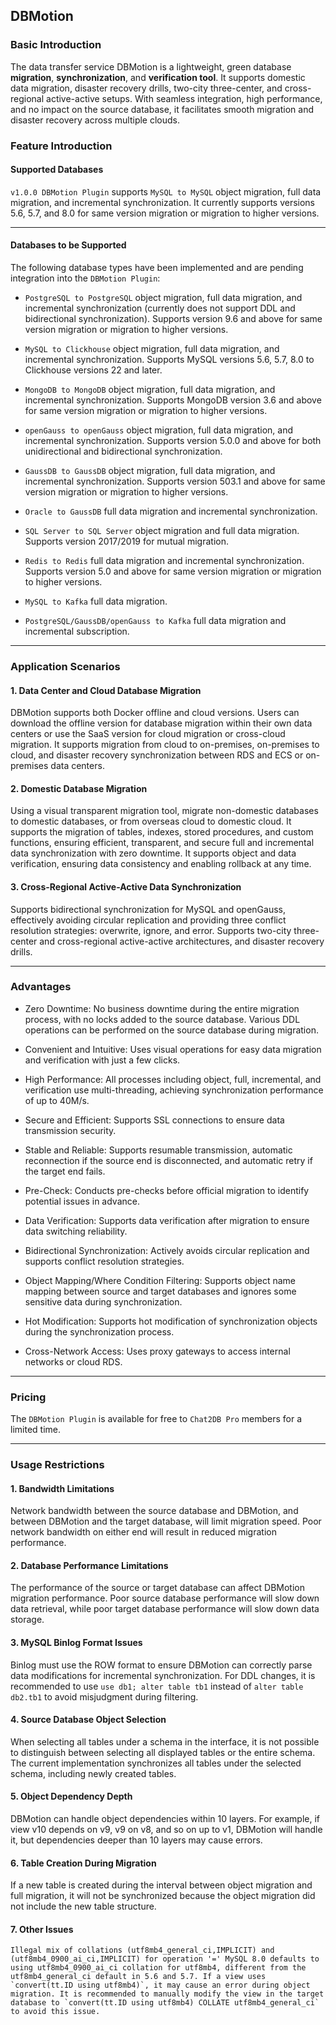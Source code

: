 ## DBMotion

### Basic Introduction

The data transfer service DBMotion is a lightweight, green database **migration**, **synchronization**, and **verification tool**. It supports domestic data migration, disaster recovery drills, two-city three-center, and cross-regional active-active setups. With seamless integration, high performance, and no impact on the source database, it facilitates smooth migration and disaster recovery across multiple clouds.

### Feature Introduction

#### Supported Databases

`v1.0.0 DBMotion Plugin` supports `MySQL to MySQL` object migration, full data migration, and incremental synchronization. It currently supports versions 5.6, 5.7, and 8.0 for same version migration or migration to higher versions.

---

#### Databases to be Supported

The following database types have been implemented and are pending integration into the `DBMotion Plugin`:

- `PostgreSQL to PostgreSQL` object migration, full data migration, and incremental synchronization (currently does not support DDL and bidirectional synchronization). Supports version 9.6 and above for same version migration or migration to higher versions.

- `MySQL to Clickhouse` object migration, full data migration, and incremental synchronization. Supports MySQL versions 5.6, 5.7, 8.0 to Clickhouse versions 22 and later.

- `MongoDB to MongoDB` object migration, full data migration, and incremental synchronization. Supports MongoDB version 3.6 and above for same version migration or migration to higher versions.

- `openGauss to openGauss` object migration, full data migration, and incremental synchronization. Supports version 5.0.0 and above for both unidirectional and bidirectional synchronization.

- `GaussDB to GaussDB` object migration, full data migration, and incremental synchronization. Supports version 503.1 and above for same version migration or migration to higher versions.

- `Oracle to GaussDB` full data migration and incremental synchronization.

- `SQL Server to SQL Server` object migration and full data migration. Supports version 2017/2019 for mutual migration.

- `Redis to Redis` full data migration and incremental synchronization. Supports version 5.0 and above for same version migration or migration to higher versions.

- `MySQL to Kafka` full data migration.

- `PostgreSQL/GaussDB/openGauss to Kafka` full data migration and incremental subscription.

---

### Application Scenarios

#### 1. Data Center and Cloud Database Migration

DBMotion supports both Docker offline and cloud versions. Users can download the offline version for database migration within their own data centers or use the SaaS version for cloud migration or cross-cloud migration. It supports migration from cloud to on-premises, on-premises to cloud, and disaster recovery synchronization between RDS and ECS or on-premises data centers.

#### 2. Domestic Database Migration

Using a visual transparent migration tool, migrate non-domestic databases to domestic databases, or from overseas cloud to domestic cloud. It supports the migration of tables, indexes, stored procedures, and custom functions, ensuring efficient, transparent, and secure full and incremental data synchronization with zero downtime. It supports object and data verification, ensuring data consistency and enabling rollback at any time.

#### 3. Cross-Regional Active-Active Data Synchronization

Supports bidirectional synchronization for MySQL and openGauss, effectively avoiding circular replication and providing three conflict resolution strategies: overwrite, ignore, and error. Supports two-city three-center and cross-regional active-active architectures, and disaster recovery drills.

---

### Advantages

- Zero Downtime: No business downtime during the entire migration process, with no locks added to the source database. Various DDL operations can be performed on the source database during migration.

- Convenient and Intuitive: Uses visual operations for easy data migration and verification with just a few clicks.

- High Performance: All processes including object, full, incremental, and verification use multi-threading, achieving synchronization performance of up to 40M/s.

- Secure and Efficient: Supports SSL connections to ensure data transmission security.

- Stable and Reliable: Supports resumable transmission, automatic reconnection if the source end is disconnected, and automatic retry if the target end fails.

- Pre-Check: Conducts pre-checks before official migration to identify potential issues in advance.

- Data Verification: Supports data verification after migration to ensure data switching reliability.

- Bidirectional Synchronization: Actively avoids circular replication and supports conflict resolution strategies.

- Object Mapping/Where Condition Filtering: Supports object name mapping between source and target databases and ignores some sensitive data during synchronization.

- Hot Modification: Supports hot modification of synchronization objects during the synchronization process.

- Cross-Network Access: Uses proxy gateways to access internal networks or cloud RDS.

---

### Pricing

The `DBMotion Plugin` is available for free to `Chat2DB Pro` members for a limited time.

---

### Usage Restrictions

#### 1. Bandwidth Limitations

Network bandwidth between the source database and DBMotion, and between DBMotion and the target database, will limit migration speed. Poor network bandwidth on either end will result in reduced migration performance.

#### 2. Database Performance Limitations

The performance of the source or target database can affect DBMotion migration performance. Poor source database performance will slow down data retrieval, while poor target database performance will slow down data storage.

#### 3. MySQL Binlog Format Issues

Binlog must use the ROW format to ensure DBMotion can correctly parse data modifications for incremental synchronization. For DDL changes, it is recommended to use `use db1; alter table tb1` instead of `alter table db2.tb1` to avoid misjudgment during filtering.

#### 4. Source Database Object Selection

When selecting all tables under a schema in the interface, it is not possible to distinguish between selecting all displayed tables or the entire schema. The current implementation synchronizes all tables under the selected schema, including newly created tables.

#### 5. Object Dependency Depth

DBMotion can handle object dependencies within 10 layers. For example, if view v10 depends on v9, v9 on v8, and so on up to v1, DBMotion will handle it, but dependencies deeper than 10 layers may cause errors.

#### 6. Table Creation During Migration

If a new table is created during the interval between object migration and full migration, it will not be synchronized because the object migration did not include the new table structure.

#### 7. Other Issues
```
Illegal mix of collations (utf8mb4_general_ci,IMPLICIT) and (utf8mb4_0900_ai_ci,IMPLICIT) for operation '=' MySQL 8.0 defaults to using utf8mb4_0900_ai_ci collation for utf8mb4, different from the utf8mb4_general_ci default in 5.6 and 5.7. If a view uses `convert(tt.ID using utf8mb4)`, it may cause an error during object migration. It is recommended to manually modify the view in the target database to `convert(tt.ID using utf8mb4) COLLATE utf8mb4_general_ci` to avoid this issue.
```